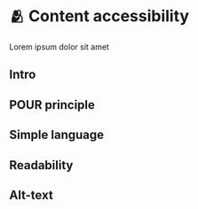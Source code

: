 # 🫂 Content accessibility

Lorem ipsum dolor sit amet

## Intro
## POUR principle
## Simple language
## Readability
## Alt-text
